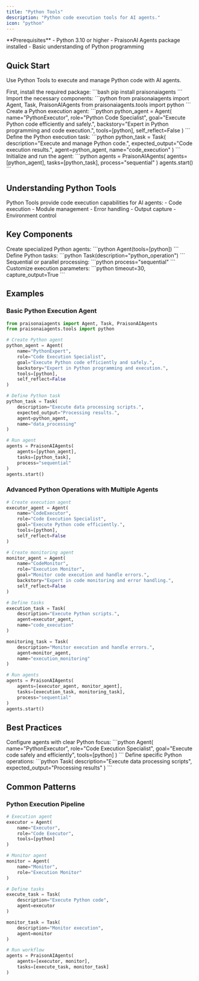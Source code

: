 ```yaml
---
title: "Python Tools"
description: "Python code execution tools for AI agents."
icon: "python"
---
```


<Note>
  **Prerequisites**
  - Python 3.10 or higher
  - PraisonAI Agents package installed
  - Basic understanding of Python programming
</Note>

## Quick Start

Use Python Tools to execute and manage Python code with AI agents.

<Steps>
  <Step title="Install Dependencies">
    First, install the required package:
    ```bash
    pip install praisonaiagents
    ```
  </Step>

  <Step title="Import Components">
    Import the necessary components:
    ```python
    from praisonaiagents import Agent, Task, PraisonAIAgents
    from praisonaiagents.tools import python
    ```
  </Step>

  <Step title="Create Agent">
    Create a Python execution agent:
    ```python
    python_agent = Agent(
        name="PythonExecutor",
        role="Python Code Specialist",
        goal="Execute Python code efficiently and safely.",
        backstory="Expert in Python programming and code execution.",
        tools=[python],
        self_reflect=False
    )
    ```
  </Step>

  <Step title="Define Task">
    Define the Python execution task:
    ```python
    python_task = Task(
        description="Execute and manage Python code.",
        expected_output="Code execution results.",
        agent=python_agent,
        name="code_execution"
    )
    ```
  </Step>

  <Step title="Run Agent">
    Initialize and run the agent:
    ```python
    agents = PraisonAIAgents(
        agents=[python_agent],
        tasks=[python_task],
        process="sequential"
    )
    agents.start()
    ```
  </Step>
</Steps>

## Understanding Python Tools

<Card title="What are Python Tools?" icon="question">
  Python Tools provide code execution capabilities for AI agents:
  - Code execution
  - Module management
  - Error handling
  - Output capture
  - Environment control
</Card>

## Key Components

<CardGroup cols={2}>
  <Card title="Python Agent" icon="user-robot">
    Create specialized Python agents:
    ```python
    Agent(tools=[python])
    ```
  </Card>
  <Card title="Python Task" icon="list-check">
    Define Python tasks:
    ```python
    Task(description="python_operation")
    ```
  </Card>
  <Card title="Process Types" icon="arrows-split-up-and-left">
    Sequential or parallel processing:
    ```python
    process="sequential"
    ```
  </Card>
  <Card title="Python Options" icon="sliders">
    Customize execution parameters:
    ```python
    timeout=30, capture_output=True
    ```
  </Card>
</CardGroup>

## Examples

### Basic Python Execution Agent

```python
from praisonaiagents import Agent, Task, PraisonAIAgents
from praisonaiagents.tools import python

# Create Python agent
python_agent = Agent(
    name="PythonExpert",
    role="Code Execution Specialist",
    goal="Execute Python code efficiently and safely.",
    backstory="Expert in Python programming and execution.",
    tools=[python],
    self_reflect=False
)

# Define Python task
python_task = Task(
    description="Execute data processing scripts.",
    expected_output="Processing results.",
    agent=python_agent,
    name="data_processing"
)

# Run agent
agents = PraisonAIAgents(
    agents=[python_agent],
    tasks=[python_task],
    process="sequential"
)
agents.start()
```

### Advanced Python Operations with Multiple Agents

```python
# Create execution agent
executor_agent = Agent(
    name="CodeExecutor",
    role="Code Execution Specialist",
    goal="Execute Python code efficiently.",
    tools=[python],
    self_reflect=False
)

# Create monitoring agent
monitor_agent = Agent(
    name="CodeMonitor",
    role="Execution Monitor",
    goal="Monitor code execution and handle errors.",
    backstory="Expert in code monitoring and error handling.",
    self_reflect=False
)

# Define tasks
execution_task = Task(
    description="Execute Python scripts.",
    agent=executor_agent,
    name="code_execution"
)

monitoring_task = Task(
    description="Monitor execution and handle errors.",
    agent=monitor_agent,
    name="execution_monitoring"
)

# Run agents
agents = PraisonAIAgents(
    agents=[executor_agent, monitor_agent],
    tasks=[execution_task, monitoring_task],
    process="sequential"
)
agents.start()
```

## Best Practices

<AccordionGroup>
  <Accordion title="Agent Configuration">
    Configure agents with clear Python focus:
    ```python
    Agent(
        name="PythonExecutor",
        role="Code Execution Specialist",
        goal="Execute code safely and efficiently",
        tools=[python]
    )
    ```
  </Accordion>

  <Accordion title="Task Definition">
    Define specific Python operations:
    ```python
    Task(
        description="Execute data processing scripts",
        expected_output="Processing results"
    )
    ```
  </Accordion>
</AccordionGroup>

## Common Patterns

### Python Execution Pipeline
```python
# Execution agent
executor = Agent(
    name="Executor",
    role="Code Executor",
    tools=[python]
)

# Monitor agent
monitor = Agent(
    name="Monitor",
    role="Execution Monitor"
)

# Define tasks
execute_task = Task(
    description="Execute Python code",
    agent=executor
)

monitor_task = Task(
    description="Monitor execution",
    agent=monitor
)

# Run workflow
agents = PraisonAIAgents(
    agents=[executor, monitor],
    tasks=[execute_task, monitor_task]
)
